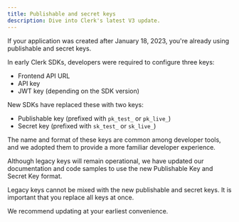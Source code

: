 ```yaml
---
title: Publishable and secret keys
description: Dive into Clerk's latest V3 update.
---
```


<Callout type="info">
  If your application was created after January 18, 2023, you're already using publishable and secret keys.
</Callout>

In early Clerk SDKs, developers were required to configure three keys:

- Frontend API URL
- API key
- JWT key (depending on the SDK version)

New SDKs have replaced these with two keys:

- Publishable key (prefixed with `pk_test_` or `pk_live_`)
- Secret key (prefixed with `sk_test_` or `sk_live_`)

The name and format of these keys are common among developer tools, and we adopted them to provide a more familiar developer experience.

Although legacy keys will remain operational, we have updated our documentation and code samples to use the new Publishable Key and Secret Key format.

<Callout type="danger">
  Legacy keys cannot be mixed with the new publishable and secret keys. It is important that you replace all keys at once.
</Callout>

We recommend updating at your earliest convenience.

